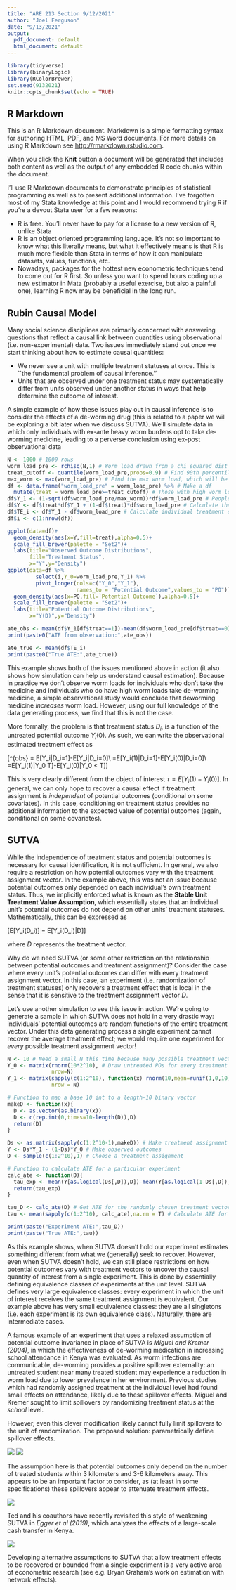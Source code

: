 ```yaml
---
title: "ARE 213 Section 9/12/2021"
author: "Joel Ferguson"
date: "9/13/2021"
output:
  pdf_document: default
  html_document: default
---
```


```r
library(tidyverse)
library(binaryLogic)
library(RColorBrewer)
set.seed(9132021)
knitr::opts_chunk$set(echo = TRUE)
```

## R Markdown

This is an R Markdown document. Markdown is a simple formatting syntax for authoring HTML, PDF, and MS Word documents. For more details on using R Markdown see <http://rmarkdown.rstudio.com>.

When you click the **Knit** button a document will be generated that includes both content as well as the output of any embedded R code chunks within the document.

I'll use R Markdown documents to demonstrate principles of statistical programming as well as to present additional information. I've forgotten most of my Stata knowledge at this point and I would recommend trying R if you're a devout Stata user for a few reasons:

* R is free. You'll never have to pay for a license to a new version of R, unlike Stata
* R is an object oriented programming language. It's not so important to know what this literally means, but what it effectively means is that R is much more flexible than Stata in terms of how it can manipulate datasets, values, functions, etc.
* Nowadays, packages for the hottest new econometric techniques tend to come out for R first. So unless you want to spend hours coding up a new estimator in Mata (probably a useful exercise, but also a painful one), learning R now may be beneficial in the long run.

## Rubin Causal Model

Many social science disciplines are primarily concerned with answering questions that reflect a causal link between quantities using observational (i.e. non-experimental) data. Two issues immediately stand out once we start thinking about how to estimate causal quantities:

* We never see a unit with multiple treatment statuses at once. This is ``the fundamental problem of causal inference.''
* Units that are observed under one treatment status may systematically differ from units observed under another status in ways that help determine the outcome of interest. 

A simple example of how these issues play out in causal inference is to consider the effects of a de-worming drug (this is related to a paper we will be exploring a bit later when we discuss SUTVA). We'll simulate data in which only individuals with ex-ante heavy worm burdens opt to take de-worming medicine, leading to a perverse conclusion using ex-post observational data

```r
N <- 1000 # 1000 rows
worm_load_pre <- rchisq(N,1) # Worm load drawn from a chi squared dist
treat_cutoff <- quantile(worm_load_pre,probs=0.9) # Find 90th percentile to choose who gets treated
max_worm <- max(worm_load_pre) # Find the max worm load, which will be used to make POs
df <- data.frame("worm_load_pre" = worm_load_pre) %>% # Make a df
  mutate(treat = worm_load_pre>=treat_cutoff) # Those with high worm loads are treated
df$Y_1 <- (1-sqrt(df$worm_load_pre/max_worm))*df$worm_load_pre # People with higher worm load see bigger effects of treatment
df$Y <- df$treat*df$Y_1 + (1-df$treat)*df$worm_load_pre # Calculate the observed outcome
df$TE_i <- df$Y_1 - df$worm_load_pre # Calculate individual treatment effects
df$i <- c(1:nrow(df))

ggplot(data=df)+
  geom_density(aes(x=Y,fill=treat),alpha=0.5)+
  scale_fill_brewer(palette = "Set2")+
  labs(title="Observed Outcome Distributions",
       fill="Treatment Status",
       x="Y",y="Density")
ggplot(data=df %>%
         select(i,Y_0=worm_load_pre,Y_1) %>%
         pivot_longer(cols=c("Y_0","Y_1"),
                      names_to = "Potential Outcome",values_to = "PO"))+
  geom_density(aes(x=PO,fill=`Potential Outcome`),alpha=0.5)+
  scale_fill_brewer(palette = "Set2")+
  labs(title="Potential Outcome Distributions",
       x="Y(D)",y="Density")

ate_obs <- mean(df$Y_1[df$treat==1])-mean(df$worm_load_pre[df$treat==0])
print(paste0("ATE from observation:",ate_obs))

ate_true <- mean(df$TE_i)
print(paste0("True ATE:",ate_true))
```
This example shows both of the issues mentioned above in action (it also shows how simulation can help us understand causal estimation). Because in practice we don't observe worm loads for individuals who don't take the medicine and individuals who do have high worm loads take de-worming medicine, a simple observational study would conclude that deworming medicine *increases* worm load. However, using our full knowledge of the data generating process, we find that this is not the case. 

More formally, the problem is that treatment status $D_i$, is a function of the untreated potential outcome $Y_i(0)$. As such, we can write the observational estimated treatment effect as

\[\tau^{obs} = E[Y_i|D_i=1]-E[Y_i|D_i=0]\\
=E[Y_i(1)|D_i=1]-E[Y_i(0)|D_i=0]\\
=E[Y_i(1)|Y_0 \geq T]-E[Y_i(0)|Y_0 < T]\]

This is very clearly different from the object of interest $\tau=E[Y_i(1)-Y_i(0)]$. In general, we can only hope to recover a causal effect if treatment assignment is *independent* of potential outcomes (conditional on some covariates). In this case, conditioning on treatment status provides no additional information to the expected value of potential outcomes (again, conditional on some covariates). 

## SUTVA

While the independence of treatment status and potential outcomes is necessary for causal identification, it is not sufficient. In general, we also require a restriction on how potential outcomes vary with the treatment assignment *vector*. In the example above, this was not an issue because potential outcomes only depended on each individual's own treatment status. Thus, we implicitly enforced what is known as the **Stable Unit Treatment Value Assumption**, which essentially states that an individual unit's potential outcomes do not depend on other units' treatment statuses. Mathematically, this can be expressed as

\[E[Y_i(D_i)] = E[Y_i(D_i)|D]\]

where $D$ represents the treatment vector.

Why do we need SUTVA (or some other restriction on the relationship between potential outcomes and treatment assignment)? Consider the case where every unit's potential outcomes can differ with every treatment assignment vector. In this case, an experiment (i.e. randomization of treatment statuses) only recovers a treatment effect that is local in the sense that it is sensitive to the treatment assignment vector $D$. 

Let's use another simulation to see this issue in action. We're going to generate a sample in which SUTVA does not hold in a very drastic way: individuals' potential outcomes are random functions of the entire treatment vector. Under this data generating process a single experiment cannot recover the average treatment effect; we would require one experiment for *every* possible treatment assignment vector!

```r
N <- 10 # Need a small N this time because many possible treatment vectors
Y_0 <- matrix(rnorm(10*2^10), # Draw untreated POs for every treatment vector
              nrow=N) 
Y_1 <- matrix(sapply(c(1:2^10), function(x) rnorm(10,mean=runif(1,0,10))), # Same for treated POs but with a mean shift
              nrow = N)

# Function to map a base 10 int to a length-10 binary vector
makeD <- function(x){ 
  D <- as.vector(as.binary(x))
  D <- c(rep.int(0,times=10-length(D)),D)
  return(D)
}

Ds <- as.matrix(sapply(c(1:2^10-1),makeD)) # Make treatment assignment vectors
Y <- Ds*Y_1 - (1-Ds)*Y_0 # Make observed outcomes
D <- sample(c(1:2^10),1) # Choose a treatment assignment

# Function to calculate ATE for a particular experiment
calc_ate <- function(D){
  tau_exp <- mean(Y[as.logical(Ds[,D]),D])-mean(Y[as.logical(1-Ds[,D]),D]) 
  return(tau_exp)
}

tau_D <- calc_ate(D) # Get ATE for the randomly chosen treatment vector
tau <- mean(sapply(c(1:2^10), calc_ate),na.rm = T) # Calculate ATE for every experiment (can't calculate for two degenerate experiments)

print(paste("Experiment ATE:",tau_D))
print(paste("True ATE:",tau))
```

As this example shows, when SUTVA doesn't hold our experiment estimates something different from what we (generally) seek to recover. However, even when SUTVA doesn't hold, we can still place restrictions on how potential outcomes vary with treatment vectors to uncover the causal quantity of interest from a single experiment. This is done by essentially defining equivalence classes of experiments at the unit level. SUTVA defines very large equivalence classes: every experiment in which the unit of interest receives the same treatment assignment is equivalent. Our example above has very small equivalence classes: they are all singletons (i.e. each experiment is its own equivalence class). Naturally, there are intermediate cases.

A famous example of an experiment that uses a relaxed assumption of potential outcome invariance in place of SUTVA is *Miguel and Kremer (2004)*, in which the effectiveness of de-worming medication in increasing school attendance in Kenya was evaluated. As worm infections are communicable, de-worming provides a positive spillover externality: an untreated student near many treated student may experience a reduction in worm load due to lower prevalence in her environment. Previous studies which had randomly assigned treatment at the individual level had found small effects on attendance, likely due to these spillover effects. Miguel and Kremer sought to limit spillovers by randomizing treatment status at the *school* level. 

However, even this clever modification likely cannot fully limit spillovers to the unit of randomization. The proposed solution: parametrically define spillover effects.

![](./images/worms_eqn.png)
![](./images/worms_desc.png)

The assumption here is that potential outcomes only depend on the number of treated students within 3 kilometers and 3-6 kilometers away. This appears to be an important factor to consider, as (at least in some specifications) these spillovers appear to attenuate treatment effects.

![](./images/worms_result.png)

Ted and his coauthors have recently revisited this style of weakening SUTVA in *Egger et al (2019)*, which analyzes the effects of a large-scale cash transfer in Kenya. 

![](./images/give_directly_spec.png)

Developing alternative assumptions to SUTVA that allow treatment effects to be recovered or bounded from a single experiment is a very active area of econometric research (see e.g. Bryan Graham's work on estimation with network effects).